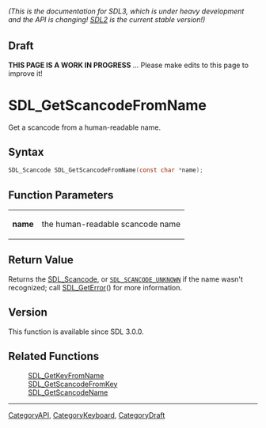 ====== (This is the documentation for SDL3, which is under heavy development and the API is changing! [https://wiki.libsdl.org/SDL2/ SDL2] is the current stable version!) ======

== Draft ==

'''THIS PAGE IS A WORK IN PROGRESS''' ... Please make edits to this page to improve it!
= SDL_GetScancodeFromName =

Get a scancode from a human-readable name.

== Syntax ==

<syntaxhighlight lang='c'>
SDL_Scancode SDL_GetScancodeFromName(const char *name);
</syntaxhighlight>

== Function Parameters ==

{|
|'''name'''
|the human-readable scancode name
|}

== Return Value ==

Returns the [[SDL_Scancode]], or <code>[[SDL_SCANCODE_UNKNOWN]]</code> if
the name wasn't recognized; call [[SDL_GetError]]() for more information.

== Version ==

This function is available since SDL 3.0.0.

== Related Functions ==

:[[SDL_GetKeyFromName]]
:[[SDL_GetScancodeFromKey]]
:[[SDL_GetScancodeName]]

----
[[CategoryAPI]], [[CategoryKeyboard]], [[CategoryDraft]]


